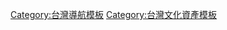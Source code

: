 {{NavboxV2
| name   = 高雄市文化資產
| title  = [[高雄市文化資產|<span style="color:#F5F5F5;">高雄市文化資產</span>]]
| titlestyle = background:#344D56;color:white;
| state  = collapsed
| listclass = hlist

|group1 = 古蹟<br />歷史建築<br />文化景觀<br />考古遺址
|list1-border = child
|list1-type = vertical
|list1-group1 = [[楠梓區]]
|list1-list1-border = child
|list1-list1-type = vertical
|list1-list1-group1 = [[市定古蹟]]
|list1-list1-list1 = * [[楠梓天后宮]]
* [[右昌楊家古厝]]
* [[中油宏南宏毅宿舍群|日本第六海軍燃料廠丁種官舍（中油宏南舊丁種雙併宿舍）]]
|list1-list1-group2 = [[臺灣歷史建築|歷史建築]]
|list1-list1-list2 =[[台灣基督長老教會楠梓禮拜堂]]
|list1-list1-group3 = [[中華民國文化資產文化景觀類|文化景觀]]
|list1-list1-list3 =[[中油宏南宏毅宿舍群|日本第六海軍燃料廠（中油宏南宿舍群等）]]

|list1-group2 = [[左營區]]
|list1-list2-border = child
|list1-list2-type = vertical
|list1-list2-evenodd = swap
|list1-list2-group1 = [[國定古蹟]]
|list1-list2-list1 =[[鳳山縣舊城]]<small>（[[鳳山縣舊城北門|北門]]、[[鳳山縣舊城東門|東門]]、[[鳳山縣舊城南門|南門]]和與其城垣，含[[鎮福社]]、[[拱辰井]])</small>
|list1-list2-group2 = [[市定古蹟]]
|list1-list2-list2 = * [[鳳山舊城孔子廟崇聖祠]]
* [[薛家古厝]]
* [[鳳山縣舊城]]南門段城牆殘蹟
* 左營區義民巷145號[[鳳山縣舊城|鳳山縣城]]城牆殘蹟
|list1-list2-group3 = [[臺灣歷史建築|歷史建築]]
|list1-list2-list3 = * <s>[[舊城國小內閩南式三合院]]</s>（已拆除）
* [[舊城國小後曾家古建物]]
* [[高雄豫劇藝術園區|左營海軍中山堂]]
* [[高雄警備府|原日本海軍高雄警備府]]（左營海軍鎮海樓）
|list1-list2-group4 = [[中華民國文化資產文化景觀類|文化景觀]]
|list1-list2-list4 =[[左營海軍眷村]]
|list1-list2-group5 = [[中華民國文化資產考古遺址類|考古遺址]]
|list1-list2-list5 =[[左營舊城考古遺址]]

|list1-group3 = [[鼓山區]] 
|list1-list3-border = child
|list1-list3-type = vertical
|list1-list3-group1=[[國定古蹟]]
|list1-list3-list1=[[打狗英國領事館及官邸]]
|list1-list3-group2 = [[市定古蹟]]
|list1-list3-list2 = * [[內惟李氏古宅]]
* [[卓夢采墓]]
* [[西子灣蔣介石行館]]
* [[高雄水道|打狗水道淨水池]]
* [[雄鎮北門]]
* [[高雄武德殿]]
* [[原愛國婦人會館|原愛國婦人會館（紅十字育幼中心）]]
|list1-list3-group3 = [[臺灣歷史建築|歷史建築]]
|list1-list3-list3 = * [[高雄港車站|舊打狗驛]]
* [[高雄港港史館]]
* [[高雄代天宮]]
* [[高雄港香蕉棚|香蕉棚]]
* [[西子灣隧道|西子灣隧道及其防空設施]]
* [[舊三和銀行]]
* [[高雄市忠烈祠]]及原[[高雄神社]]遺跡
* [[棧貳庫KW2|高雄港棧二庫與棧二之一庫]]
* [[新濱町一丁目連棟紅磚街屋]]
* [[王沃、王石定故居]]
* [[田町齋場]]
* [[原淺野水泥台灣工場（紅磚倉庫及石灰窯）]]
|list1-list3-group4 = [[中華民國文化資產文化景觀類|文化景觀]]
|list1-list3-list4 =[[高雄港車站|高雄港站]]及週邊舊港區鐵道線群與建物群
|list1-list3-group5 = [[中華民國文化資產考古遺址類|考古遺址]]
|list1-list3-list5 =[[內惟（小溪貝塚）考古遺址]]

|list1-group4 = [[三民區]]
|list1-list4-border = child
|list1-list4-type = vertical
|list1-list4-evenodd = swap
|list1-list4-group1 = [[國定古蹟]]
|list1-list4-list1 =[[中都唐榮磚窯廠|台灣煉瓦會社打狗工場]]
|list1-list4-group2 = [[市定古蹟]]
|list1-list4-list2 =[[舊三塊厝車站|三塊厝車站（舊三塊厝車站）]]
|list1-list4-group3 = [[臺灣歷史建築|歷史建築]]
|list1-list4-list3 = * [[高雄市立高雄高級中學|高雄中學紅樓]]
* [[高雄火車站 (歷史建築)|高雄舊車站]]
* [[中都唐榮磚窯廠|台灣煉瓦會社打狗工場東北角倒焰窯（中都唐榮磚窯廠）]]

|list1-group5 = [[鹽埕區]]
|list1-list5-border = child
|list1-list5-type = vertical
|list1-list5-group1 = [[市定古蹟]]
|list1-list5-list1 = * [[高雄市立歷史博物館|原高雄市役所（高雄市立歷史博物館）]]
* 高雄市大仁路[[原鹽埕町二丁目連棟街屋]]
* [[鹽埕町五丁目22番地原友松醫院]]
|list1-list5-group2 = [[臺灣歷史建築|歷史建築]]
|list1-list5-list2 = * [[堀江町日式街屋]]
* [[原臺灣省菸酒公賣局高雄分局|臺灣省菸酒公賣局高雄分局及其倉庫]]

|list1-group6 = [[新興區 (高雄市)|新興區]]
|list1-list6-border = child
|list1-list6-type = vertical
|list1-list6-group1 = [[臺灣歷史建築|歷史建築]]
|list1-list6-list1 = * [[美麗島雜誌|美麗島雜誌社高雄服務處原址]]
* [[柯旗化|柯旗化故居]]
* [[逍遙園_(高雄市)|逍遙園]]

|list1-group8 = [[苓雅區]]
|list1-list8-border = child
|list1-list8-type = vertical
|list1-list8-evenodd = swap
|list1-list8-group1 = [[市定古蹟]]
|list1-list8-list1 =[[陳中和墓]]
|list1-list8-group2 = [[臺灣歷史建築|歷史建築]]
|list1-list8-list2 = * [[陳中和紀念館]]
* [[玫瑰聖母聖殿主教座堂|玫瑰聖母堂]]
* [[高雄市私立三信高級家事商業職業學校|高雄市私立三信家商學生活動中心]]
* [[高雄市私立三信高級家事商業職業學校|高雄市私立三信家商波浪教室]]

|list1-group10 = [[旗津區]]
|list1-list10-border = child
|list1-list10-type = vertical
|list1-list10-evenodd = swap
|list1-list10-group1=[[國定古蹟]]
|list1-list10-list1 = [[旗後礮臺]]
|list1-list10-group2 = [[市定古蹟]]
|list1-list10-list2 = * [[高雄市旗津區旗津國民小學|打狗公學校（旗津國小）]]
* [[旗津天后宮|旗後天后宮]]
* [[旗後燈塔]]
|list1-list10-group3 = [[臺灣歷史建築|歷史建築]]
|list1-list10-list3 = * 原臺灣總督府交通局[[高雄築港出張所平和町官舍群]]
* [[葉宗禮墓]]
|list1-list10-group4 = [[中華民國文化資產考古遺址類|考古遺址]]
|list1-list10-list4 =[[東沙考古遺址]]

|list1-group11 = [[鳳山區]]
|list1-list11-border = child
|list1-list11-type = vertical
|list1-list11-evenodd = swap
|list1-list11-group1 = [[國定古蹟]]
|list1-list11-list1 = * [[鳳山龍山寺]]
* [[原日本海軍鳳山無線電信所]]
|list1-list11-group2 = [[市定古蹟]]
|list1-list11-list2 = * [[鳳山縣新城|鳳山縣城殘蹟]]<small>（含小東門、平成砲台、澄瀾砲台、訓風砲台)</small>
* [[鳳儀書院]]
|list1-list11-group3 = [[臺灣歷史建築|歷史建築]]
|list1-list11-list3 = [[行政院農業委員會農業試驗所鳳山熱帶園藝試驗分所|原臺灣總督府農業試驗所鳳山熱帶園藝試驗支所辦公廳舍]]
|list1-list11-group4 = [[中華民國文化資產文化景觀類|文化景觀]]
|list1-list11-list4 = [[黃埔新村 (臺灣)|鳳山黃埔新村]]

|list1-group12 = [[大寮區]]
|list1-list12-border = child
|list1-list12-type = vertical
|list1-list12-evenodd = swap
|list1-list12-group1 = [[臺灣歷史建築|歷史建築]]
|list1-list12-list1 = [[曹公圳|曹公圳舊圳頭]]

|list1-group13 = [[林園區]]
|list1-list13-border = child
|list1-list13-type = vertical
|list1-list13-group1 = [[臺灣歷史建築|歷史建築]]
|list1-list13-list1 = * [[清水巖原日軍戰備坑道|林園清水巖原日軍戰備坑道]]
* [[林園港埔黃家（江夏派）古厝]]
* [[原頂林仔邊警察官吏派出所]]
|list1-list13-group2 = [[中華民國文化資產考古遺址類|考古遺址]]
|list1-list13-list2 =[[鳳鼻頭遺址|鳳鼻頭（中坑門）考古遺址]]

|list1-group14 = [[大樹區]]
|list1-list14-border = child
|list1-list14-type = vertical
|list1-list14-group1 = [[市定古蹟]]
|list1-list14-list1 = [[竹寮取水站]]
|list1-list14-group2 = [[臺灣歷史建築|歷史建築]]
|list1-list14-list2 = * [[三和瓦窯]]
* [[九曲堂泰芳商會鳳梨罐詰工場]]
* [[莊家古厝]]（曾登錄，後申請解除）

|list1-group15 = [[岡山區]]
|list1-list15-border = child
|list1-list15-type = vertical
|list1-list15-group1 = [[市定古蹟]]
|list1-list15-list1 = [[原岡山日本海軍航空隊宿舍群 (樂群村)|原岡山日本海軍航空隊編號A1-A16宿舍群（樂群村）]]
|list1-list15-group2 = [[臺灣歷史建築|歷史建築]]
|list1-list15-list2 = * [[原岡山日本海軍航空隊宿舍群 (樂群村)|原岡山日本海軍航空隊B1-B10宿舍群（樂群村）]]
* [[岡山水塔]]
* [[原日本海軍航空隊下士官兵集會所(岡山新生社)|原日本海軍航空隊下士官兵集會所（岡山新生社）]]
|list1-list15-group3 = [[中華民國文化資產文化景觀類|文
化景觀]]
|list1-list15-list3 = [[原岡山日本海軍航空隊宿舍群 (醒村)|原日本海軍航空隊岡山宿舍群（醒村）]]

|list1-group16 = [[橋頭區]]
|list1-list16-border = child
|list1-list16-type = vertical
|list1-list16-evenodd = swap
|list1-list16-group1 = [[市定古蹟]]
|list1-list16-list1 =[[橋頭糖廠|橋仔頭糖廠]]
|list1-list16-group2 = [[臺灣歷史建築|歷史建築]]
|list1-list16-list2 =[[橋頭車站_(台灣)|原橋仔頭驛站]]
|list1-list16-group3 = [[中華民國文化資產文化景觀類|文化景觀]]
|list1-list16-list3 = [[橋頭糖廠|橋仔頭糖廠]]文化景觀

|list1-group17 = [[永安區]]
|list1-list17-border = child
|list1-list17-type = vertical
|list1-list17-evenodd = swap
|list1-list17-group1 = [[市定古蹟]]
|list1-list17-list1 = [[原烏樹林製鹽株式會社辦公室]]
|list1-list17-group2 = [[臺灣歷史建築|歷史建築]]
|list1-list17-list2 = [[永安黃家古厝]]

|list1-group18 = [[阿蓮區]]
|list1-list18-border = child
|list1-list18-type = vertical
|list1-list18-group2 = [[臺灣歷史建築|歷史建築]]
|list1-list18-list2 = [[阿蓮中路吳厝]]

|list1-group19 = [[茄萣區]]
|list1-list19-border = child
|list1-list19-type = vertical
|list1-list19-group1 = [[臺灣歷史建築|歷史建築]]
|list1-list19-list1 =[[茄萣竹滬鹽灘鹽警槍樓]]

|list1-group20 = [[湖內區]]
|list1-list20-border = child
|list1-list20-type = vertical
|list1-list20-evenodd = swap
|list1-list20-group1 = [[市定古蹟]]
|list1-list20-list1 = * [[明寧靖王墓]]
* [[二層行溪舊鐵路橋]]

|list1-group21 = [[旗山區]]
|list1-list21-border = child
|list1-list21-type = vertical
|list1-list21-group1 = [[市定古蹟]]
|list1-list21-list1 = * [[旗山天后宮]]
* [[高雄市旗山區旗山國民小學|旗山國小]]
* [[舊鼓山國小]]
* [[旗山區農會|旗山農會]]
|list1-list21-group2 = [[臺灣歷史建築|歷史建築]]
|list1-list21-list2 = * [[旗山車站]]
* [[原旗山上水道]]
* [[旗山老街|旗山亭仔腳（石拱圈）]]
* [[旗山碾米廠]]

|list1-group22 = [[美濃區]]
|list1-list22-border = child
|list1-list22-type = vertical
|list1-list22-group1 = [[國定古蹟]]
|list1-list22-list1 =[[高屏發電廠竹門機組|竹仔門電廠]]
|list1-list22-group2 = [[市定古蹟]]
|list1-list22-list2 = * [[瀰濃東門樓]]
* [[金瓜寮聖蹟亭]]
* [[瀰濃莊敬字亭]]
* [[龍肚莊裡社真官伯公]]
* [[九芎林里社真官伯公]]
* [[瀰濃莊裡社真官伯公]]
* [[龍肚鍾富郎派下夥房、伯公及菸樓]]
* [[美濃水橋]]
|list1-list22-group3 = [[臺灣歷史建築|歷史建築]]
|list1-list22-list3 = * [[美濃廣善堂]]
* [[美濃舊橋]]
* [[美濃警察分駐所]]（現為[[美濃文創中心]]）
* [[美濃南隆輔天五穀宮]]

|list1-group23 = [[甲仙區]]
|list1-list23-border = child
|list1-list23-type = vertical
|list1-list23-evenodd = swap
|list1-list23-group1 = [[市定古蹟]]
|list1-list23-list1 = [[甲仙鎮海軍墓]]

|list1-group24 = [[六龜區]] 
|list1-list24-border = child
|list1-list24-type = vertical
|list1-list24-group1 = [[臺灣歷史建築|歷史建築]]
|list1-list24-list1 = * [[池田屋|原六龜里池田屋]]（高雄客運六龜站）
* [[稇源商店六龜支店]]

|list1-group25 = [[茂林區]]
|list1-list25-border = child
|list1-list25-type = vertical
|list1-list25-group1 = [[臺灣歷史建築|歷史建築]]
|list1-list25-list1 = [[得樂的卡族瑪雅部落遺址]]
|list1-list25-group2 = [[中華民國文化資產考古遺址類|考古遺址]]
|list1-list25-list2 =[[萬山岩雕群考古遺址]]

|group3= 其他文化資產
|list3 = [[高雄市文化資產列表]]
}}<noinclude>
[[Category:台灣導航模板]]
[[Category:台灣文化資產模板]]{{Documentation}}
</noinclude>